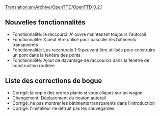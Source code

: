 [[Translation:en/Archive/OpenTTD/OpenTTD 0.2.1]]

{{fr/Archive/OpenTTD/Navigation}}
{{fr/Archive/OpenTTD/Livraison|prec=fr/Archive/OpenTTD/OpenTTD 0.2.0|suiv=fr/Archive/OpenTTD/OpenTTD 0.3.0|date=04/04/2004}}

==Nouvelles fonctionnalités==
*Fonctionnalité: le raccourci 'A' ouvre maintenant toujours l'autorail
*Fonctionnalité: X peut être utilisé pour basculer les bâtiments transparents
*Fonctionnalité: Les raccourcis 1-9 peuvent être utilisés pour construire un pont dans la fenêtre des ponts
*Fonctionnalité: Ajout de davantage de raccourcis dans la fenêtre de construction routière

==Liste des corrections de bogue==
*Corrigé: la copie des ordres plante si vous cliquez sur un wagon
*Changement: Déplacement du bouton autorail
*Corrigé: ne pas montrer les bâtiments transparents dans l'introduction
*Corrigé: l'installeur ne détruit pas les sauvegardes